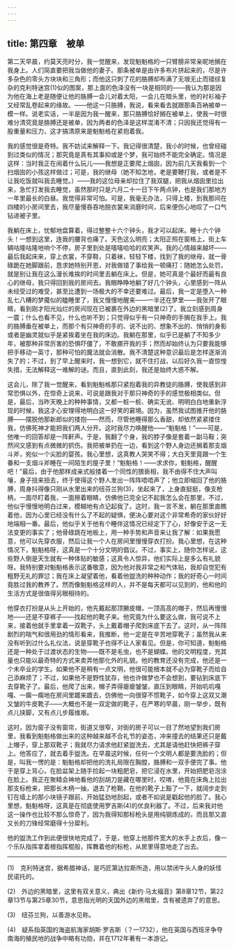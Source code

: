 ```yaml
---
---
---
```

title: 第四章　被单
---






第二天早晨，约莫天亮时分，我一觉醒来，发现魁魁格的一只臂膀非常亲昵地搁在我身上。人们简直要把我当做他的妻子。那条被单是由许多布片拼起来的，尽是许多杂色的零头方块块和三角形；而他这只刺了花的胳膊却布满了无垠无止而错综复杂的克利特迷宫(1)似的图案，那上面的色泽没有一块是相同的——我认为那是因为他在海上老是随便让他的胳膊一会儿对着太阳，一会儿在暗头里，他的衬衫袖子又经常乱卷起来的缘故。——他这一只胳膊，我说，看来看去就跟那条百衲被单一模一样。说老实话，一半是因为我一醒来，那只胳膊恰好搁在被单上，使我一时很难分清究竟是胳膊还是被单，因为两者的色泽是这样混淆不清；只因我还觉得有一股重量和压力，这才搞清原来是魁魁格在紧抱着我。

我的感觉很是奇特。我不妨试来解释一下。我记得很清楚，我小的时候，也曾经碰到过类似的情况；那究竟是真有其事抑或是个梦，我可始终不能完全确定。情况是这样：当时我正在闹着什么玩儿——我想是正要爬上烟囱，因为前几天我看到一个扫烟囱的小孩这样做过；可是，我的继母（她不知怎地，老是要鞭打我，或者是不让我吃饭就叫我去睡觉。）——我的这位母亲却拉住了我双腿，把我从烟囱里拉出来，急忙打发我去睡觉，虽然那时只是六月二十一日下午两点钟，也是我们那地方一年里最长的白昼。我觉得非常可怕。可是，我毫无办法，只得上楼，到我那间在四楼的小房间里去，我尽量慢吞吞地脱衣裳来消磨时间，后来便伤心地叹了一口气钻进被子里。

我躺在床上，忧郁地盘算着，得过整整十六个钟头，我才可以起床。睡十六个钟头！一想到这里，连我的腰背也痛了。天色这么明亮；太阳正照在窗格上，街上车辆咕隆咕隆地响个不停，房子里到处是嘻嘻哈哈的欢笑声。我的心情越来越坏——最后我起床来，穿上衣裳，不穿鞋，只着袜，轻轻下楼，找到了我的继母，就一骨碌跪在她脚跟前，恳求她特别开恩，对我做错了事给我一顿痛打：随她怎么处罚，就是别让我在这么漫长难挨的时间里去躺在床上。但是，她可真是个最好而最有良心的继母，我只得回到我的房间去。我眼睁睁地躺了好几个钟头，心里感到一阵从未经受过的难受，甚至比遭到一场极大的不幸还要难过。最后，我一定是堕入一种乱七八糟的梦魇似的瞌睡里了，我又慢慢地醒来——一半还在梦里——我张开了眼睛，看到刚才阳光灿烂的房间现在已被裹在外边的黑暗里(2)了。我立刻感到周身一震；什么也看不见，什么也听不到；只觉得似乎有一只神奇的手搁在我手上。我的胳膊垂在被单上，而那个有只神奇的手的、说不出的、想象不出的、悄悄的身影或者是幽灵就似乎是紧挨着坐在我的床边。我躺在那里，似乎已是躺了不知多少年，被那种非常厉害的恐惧吓僵了，不敢挪开我的手；然而却始终认为只要我能够把手移动一英寸，那种可怕的魔法就会消散。我不清楚这种意识最后是怎样逐渐消失了的；不过，到了早上醒来时，我一想到它，就不住打战，以后好久我一直惊惶失措，无法解释这一难解的谜。而且，直到此刻，我还是始终大惑不解。

这会儿，除了我一觉醒来，看到魁魁格那只紧抱着我的异教徒的胳膊，使我感到非常恐惧以外，在惊奇上说来，可说是跟我对于那只神奇的手的感觉极相类似。但是，最后，当昨天晚上的种种事情，又都一桩一桩、确实无讹、明明白白地重新浮现的时候，我这才心安理得地明白这一好笑的窘境。因为，虽然我试图推开他的胳膊——摆脱他那新郎似的搂抱——然而，尽管他睡得那么香甜，却依然紧紧搂住我，仿佛死神才能把我们两人分开。这时我尽力唤醒他——“魁魁格！”——可是，他唯一的回答却是一阵鼾声。于是，我翻了个身，我的脖子像是套着一副马鞍；突然间又感到有点微微的抓伤。我把被单扔在一边，看到这个野人身边还搁着那支烟斗斧，宛似一个尖脸的婴孩。我心里想，这真教人哭笑不得；大白天里竟跟一个生番和一支烟斗斧睡在一间陌生的屋子里！“魁魁格！——求求你，魁魁格，醒醒吧！”最后，由于他那样成亲式般搂着一个同性的猥亵相，我不由得不住大声叫嚷，身子扭来扭去，终于使得这个野人发出一阵阵唔唔声了；他立即缩回了他的胳膊，周身抖得像只刚从水里出来的纽芬兰狗(3)，坐起来了，上身直挺挺，像支枪柄，一面尽盯着我，一面擦着眼睛，仿佛他已完全记不起我怎么会在那里，不过，他似乎慢慢地明白过来，模糊地有点记起我了。这时，我一言不发，躺在那里直瞧着他，因为心里已经没有什么了不起的疑惧，便决心要对这个非常希奇的家伙好好地端相一番。最后，他似乎关于他有个睡伴这情况已经定下了心，好像安于这一无法变更的事实了；他骨碌跳在地板上，用一种手势和声音来让我了解：如果我愿意，他可以先穿衣服，然后让我一个人在房间里慢慢穿衣打扮。我心里想，在这种情况下，魁魁格呀，这真是一个十分文明的倡议。不过，事实上，随你怎样说，这些野人倒是天生就有一种体贴的敏感；这真令人惊异，他们实际上是多么有礼貌呀。我特别要对魁魁格表示这番敬意，因为他对我非常之和气体贴，我却自觉犯有粗野无礼的罪愆；我在床上凝望着他，看着他盥洗的种种动作；我的好奇心一时间竟胜过我的教养了。然而像魁魁格这样的人，并不是每天都可以见到的，他和他的生活方式是很值得另眼相待的。

他穿衣打扮是从头上开始的，他先戴起那顶獭皮帽，一顶高高的帽子，然后再慢慢地——还是不穿裤子——找起他的靴子来。他究竟为什么要这么做，我可说不上来，接着他就手里拿着一双靴子，头上戴着帽子爬到床底下去了。这时，从一阵阵剧烈的喘气和很用劲的情形看来，我推断，他一定是在辛苦地穿靴子；虽然我从来没有听到过什么礼仪法，说是穿靴子也得不让人家看见。但是，你可知道，魁魁格还是一种处于过渡状态的生物——既不是毛虫，也不是蝴蝶。他的文明程度，充其量也只能以最奇特的方式来卖弄他那化外的礼貌。他的教育还没有完成，他还是一个未卒业的学生。如果他不是稍有一点文明，他很可能根本就不必为穿靴子而给自己添麻烦了；不过，如果他不是野性犹存，他也许做梦也不会想到，要钻到床底下去穿靴子了。最后，他爬了出来，帽子弄得瘪瘪皱皱，直压到眼睛，开始叽叽嘎嘎、一瘸一瘸地在房间里踱来踱去，仿佛他一向很穿不惯靴子，如今穿上这双又潮又皱的牛皮靴子——大概也不是一双定做的靴子，在严寒的早晨，刚一举步，既有点儿挟脚，又有点儿步履维艰。

这时，因为窗子没有窗帘，街道又很窄，对街的房子可以一目了然地望到我们房里，我看到魁魁格做出来的这种越来越不合礼节的姿态，冲来撞去的结果还只是戴上帽子，穿上那双靴子；我就尽力请求他赶紧盥洗去，尤其是请他赶快把裤子穿上。他答应了，就去着手盥洗。在早晨这时候，任何一个文明人都是要洗脸的；但是，叫我一愣的是：魁魁格却把他的洗礼局限在胸膛，胳膊和一双手便完了事。他于是穿上背心，在脸盆架上随手捡起一块粗肥皂，把它浸在水里，开始把肥皂泡涂在脸上。我正在聚精会神地看他的刮胡刀是藏在哪里时，哎唷，他竟在床角上拉出那支标枪来，把那长木柄一抽，退去了枪鞘，在他的靴子上豁了一下，就阔步走到钉在墙上的那小块镜子跟前，开始猛劲地刮起，或者不如说是戳起他的脸了。我心里想，魁魁格呀，这真是在彻底使用罗吉斯(4)的优良利器了。不过，后来我对他这一操作也比较不那么惊奇了，因为我得知那标枪头是用纯钢炼成的，而且那又直又长的刀锋经常磨得十分犀利。

他的盥洗工作到此便很快地完成了，于是，他穿上他那件宽大的水手上衣后，像一个乐队指挥拿着根指挥棍般，挥舞着他的标枪，从房里得意地走了出去。





* * *



(1)　克利特迷宫，据希腊神话，是巧匠第达拉斯所造，用以禁闭牛头人身的妖怪民诺托的。

(2)　外边的黑暗里，这里有双关意义，典出《新约·马太福音》第8章12节，第22章13节与第25章30节，意思指光明的天国外边的黑暗里，含有被遗弃了的意思。

(3)　纽芬兰狗，以善游水见称。

(4)　疑系指英国的海盗航海家胡斯·罗吉斯（？—1732），他在英国与西班牙争夺南海的殖民地的战争中略有功勋，并在1712年著有一本游记。